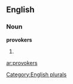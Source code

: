 
==English==

===Noun===
'''provokers'''

# {{plural of|[[provoker]]}}

[[Category:English plurals]]

[[ar:provokers]]